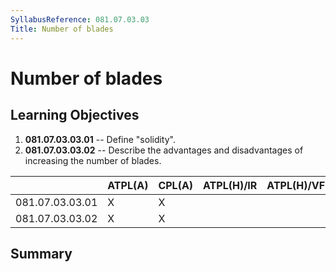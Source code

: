 ```yaml
---
SyllabusReference: 081.07.03.03
Title: Number of blades
---
```


# Number of blades

## Learning Objectives

1.  **081.07.03.03.01** -- Define "solidity".
2.  **081.07.03.03.02** -- Describe the advantages and disadvantages of
    increasing the number of blades.

|                 | ATPL(A) | CPL(A) | ATPL(H)/IR | ATPL(H)/VFR | CPL(H) | IR  | CBIR(A) |
| --------------- | ------- | ------ | ---------- | ----------- | ------ | --- | ------- |
| 081.07.03.03.01 | X       | X      |            |             |        |     |         |
| 081.07.03.03.02 | X       | X      |            |             |        |     |         |

## Summary

